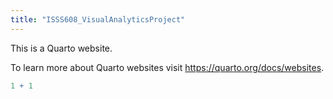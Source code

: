 ```yaml
---
title: "ISSS608_VisualAnalyticsProject"
---
```


This is a Quarto website.

To learn more about Quarto websites visit <https://quarto.org/docs/websites>.

```r
1 + 1
```
